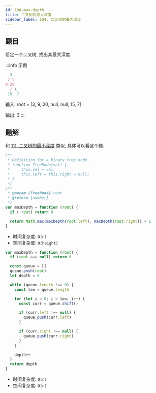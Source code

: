 ```yaml
---
id: 104-max-depth
title: 二叉树的最大深度
sidebar_label: 104. 二叉树的最大深度
---
```


## 题目

给定一个二叉树, 找出其最大深度.

:::info 示例

```ts
  3
 / \
9 20
  / \
 15  7
```

输入: root = [3, 9, 20, null, null, 15, 7]

输出: 3
:::

## 题解

和 [111. 二叉树的最小深度](/leetcode/easy/111-min-depth) 类似, 具体可以看这个题.


<Tabs>
  <TabItem value="深度优先遍历" label="深度优先遍历" default>

```ts
/**
 * Definition for a binary tree node.
 * function TreeNode(val) {
 *     this.val = val;
 *     this.left = this.right = null;
 * }
 */
/**
 * @param {TreeNode} root
 * @return {number}
 */
var maxDepth = function (root) {
  if (!root) return 0

  return Math.max(maxDepth(root.left), maxDepth(root.right)) + 1
}
```

- 时间复杂度: `O(n)`
- 空间复杂度: `O(height)`

</TabItem>
<TabItem value="广度优先遍历" label="广度优先遍历">


```ts
var maxDepth = function (root) {
  if (root === null) return 0

  const queue = []
  queue.push(root)
  let depth = 0

  while (queue.length !== 0) {
    const len = queue.length

    for (let i = 0; i < len; i++) {
      const curr = queue.shift()

      if (curr.left !== null) {
        queue.push(curr.left)
      }

      if (curr.right !== null) {
        queue.push(curr.right)
      }
    }

    depth++
  }
  return depth
}
```

- 时间复杂度: `O(n)`
- 空间复杂度: `O(n)`

</TabItem>
</Tabs>
